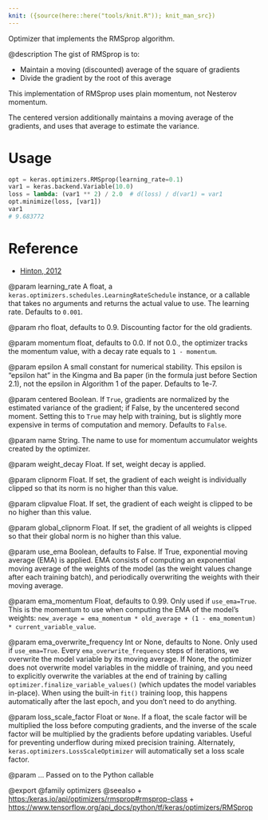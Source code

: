 ```yaml
---
knit: ({source(here::here("tools/knit.R")); knit_man_src})
---
```

Optimizer that implements the RMSprop algorithm.

@description
The gist of RMSprop is to:

- Maintain a moving (discounted) average of the square of gradients
- Divide the gradient by the root of this average

This implementation of RMSprop uses plain momentum, not Nesterov momentum.

The centered version additionally maintains a moving average of the
gradients, and uses that average to estimate the variance.

# Usage
```python
opt = keras.optimizers.RMSprop(learning_rate=0.1)
var1 = keras.backend.Variable(10.0)
loss = lambda: (var1 ** 2) / 2.0  # d(loss) / d(var1) = var1
opt.minimize(loss, [var1])
var1
# 9.683772
```

# Reference
- [Hinton, 2012](
    http://www.cs.toronto.edu/~tijmen/csc321/slides/lecture_slides_lec6.pdf)

@param learning_rate
A float, a
`keras.optimizers.schedules.LearningRateSchedule` instance, or
a callable that takes no arguments and returns the actual value to
use. The learning rate. Defaults to `0.001`.

@param rho
float, defaults to 0.9. Discounting factor for the old gradients.

@param momentum
float, defaults to 0.0. If not 0.0., the optimizer tracks the
momentum value, with a decay rate equals to `1 - momentum`.

@param epsilon
A small constant for numerical stability. This epsilon is
"epsilon hat" in the Kingma and Ba paper (in the formula just before
Section 2.1), not the epsilon in Algorithm 1 of the paper. Defaults
to 1e-7.

@param centered
Boolean. If `True`, gradients are normalized by the estimated
variance of the gradient; if False, by the uncentered second moment.
Setting this to `True` may help with training, but is slightly more
expensive in terms of computation and memory. Defaults to `False`.

@param name
String. The name to use
for momentum accumulator weights created by
the optimizer.

@param weight_decay
Float. If set, weight decay is applied.

@param clipnorm
Float. If set, the gradient of each weight is individually
clipped so that its norm is no higher than this value.

@param clipvalue
Float. If set, the gradient of each weight is clipped to be
no higher than this value.

@param global_clipnorm
Float. If set, the gradient of all weights is clipped
so that their global norm is no higher than this value.

@param use_ema
Boolean, defaults to False. If True, exponential moving average
(EMA) is applied. EMA consists of computing an exponential moving
average of the weights of the model (as the weight values change after
each training batch), and periodically overwriting the weights with
their moving average.

@param ema_momentum
Float, defaults to 0.99. Only used if `use_ema=True`.
This is the momentum to use when computing
the EMA of the model's weights:
`new_average = ema_momentum * old_average + (1 - ema_momentum) *
current_variable_value`.

@param ema_overwrite_frequency
Int or None, defaults to None. Only used if
`use_ema=True`. Every `ema_overwrite_frequency` steps of iterations,
we overwrite the model variable by its moving average.
If None, the optimizer
does not overwrite model variables in the middle of training, and you
need to explicitly overwrite the variables at the end of training
by calling `optimizer.finalize_variable_values()`
(which updates the model
variables in-place). When using the built-in `fit()` training loop,
this happens automatically after the last epoch,
and you don't need to do anything.

@param loss_scale_factor
Float or `None`. If a float, the scale factor will
be multiplied the loss before computing gradients, and the inverse of
the scale factor will be multiplied by the gradients before updating
variables. Useful for preventing underflow during mixed precision
training. Alternately, `keras.optimizers.LossScaleOptimizer` will
automatically set a loss scale factor.

@param ...
Passed on to the Python callable

@export
@family optimizers
@seealso
+ <https:/keras.io/api/optimizers/rmsprop#rmsprop-class>
+ <https://www.tensorflow.org/api_docs/python/tf/keras/optimizers/RMSprop>
